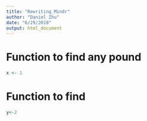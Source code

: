 ```yaml
---
title: "Rewriting_Mindr"
author: "Daniel Zhu"
date: "6/29/2018"
output: html_document
---
```

# Function to find any pound
```r
x <- 1
```
# Function to find 
```r
y<-2
```